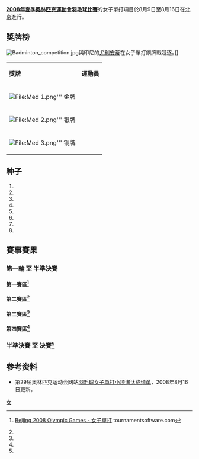 {{2008年夏季奧林匹克運動會羽毛球比賽}}

'''[[2008年夏季奧林匹克運動會羽毛球比賽|2008年夏季奧林匹克運動會羽毛球比賽]]'''的女子單打項目於8月9日至8月16日在[[北京|北京]]進行。

== 獎牌榜 ==
[[File:Badminton_competition.jpg|thumb]]與印尼的[[玛丽亚·克丽斯廷·尤利安蒂|尤利安蒂]]在女子單打銅牌戰競逐。]]
{| class="wikitable"
|- bgcolor="#efefef"
| '''獎牌'''
| '''運動員'''
|-
| bgcolor="gold"|[[File:Med_1.png|File:Med 1.png]]''' 金牌
| {{flagIOCathlete|[[张宁_(羽毛球运动员)|张宁]]|CHN|2008年夏季}}
|-
|bgcolor="silver"|[[File:Med_2.png|File:Med 2.png]]''' 银牌
| {{flagIOCathlete|[[谢杏芳|谢杏芳]]|CHN|2008年夏季}}
|-
|bgcolor="cc9966"|[[File:Med_3.png|File:Med 3.png]]''' 铜牌
| {{flagIOCathlete|[[玛丽亚·克丽斯廷·尤利安蒂|尤利安蒂]]|INA|2008年夏季}}
|}

== 种子 ==
# {{flagIOCathlete|[[谢杏芳|谢杏芳]]|CHN|2008年夏季}}
# {{flagIOCathlete|[[张宁_(羽毛球运动员)|张宁]]|CHN|2008年夏季}}
# {{flagIOCathlete|[[卢兰|卢兰]]|CHN|2008年夏季}}
# {{flagIOCathlete|[[王晨_(羽毛球運動員)|王晨]]|HKG|2008年夏季}}
# {{flagIOCathlete|[[皮红艳|皮红艳]]|FRA|2008年夏季}}
# {{flagIOCathlete|[[蒂内·拉斯穆森|拉斯穆森]]|DEN|2008年夏季}}
# {{flagIOCathlete|[[徐懷雯|徐懷雯]]|GER|2008年夏季}}
# {{flagIOCathlete|[[黄妙珠|黄妙珠]]|MAS|2008年夏季}}

==賽事賽果==
===第一輪 至 半準決賽 ===
====第一賽區<ref name="WS">{{en}}[http://www.tournamentsoftware.com/sport/draw.aspx?id=54B636CE-B2A9-42C7-B2AE-E98B2B9DD663&draw=3 Beijing 2008 Olympic Games - 女子單打] tournamentsoftware.com</ref>====
{{16TeamBracket-Compact-Tennis3
| RD1=第一圈（64強）
| RD2=第二圈（32強）
| RD3=第三圈（16強）
| RD4=半準決賽（8強）

| RD1-seed01=1
| RD1-team01='''{{flagIOCathlete|[[谢杏芳|谢杏芳]]|CHN|2008年夏季}}
| RD1-score01-1=
| RD1-score01-2=
| RD1-score01-3=
| RD1-seed02=
| RD1-team02=輪空
| RD1-score02-1=
| RD1-score02-2=
| RD1-score02-3=

| RD1-seed03=
| RD1-team03='''{{flagIOCathlete|[[鄭韶婕|鄭韶婕]]|TPE|2008年夏季}}
| RD1-score03-1=
| RD1-score03-2=
| RD1-score03-3=
| RD1-seed04=
| RD1-team04=輪空
| RD1-score04-1=
| RD1-score04-2=
| RD1-score04-3=

| RD1-seed05=5
| RD1-team05='''{{flagIOCathlete|[[马娅·特夫尔迪|马娅·特夫尔迪]]|SLO|2008年夏季}}
| RD1-score05-1=
| RD1-score05-2=
| RD1-score05-3=
| RD1-seed06=
| RD1-team06=輪空
| RD1-score06-1=
| RD1-score06-2=
| RD1-score06-3=

| RD1-seed07=
| RD1-team07={{flagIOCathlete|[[邢爱英|邢爱英]]|SIN|2008年夏季}}
| RD1-score07-1=19
| RD1-score07-2=12
| RD1-score07-3=
| RD1-seed08=
| RD1-team08='''{{flagIOCathlete|[[奥尔佳·科农|奥尔佳·科农]]|BLR|2008年夏季}}
| RD1-score08-1='''21
| RD1-score08-2='''21
| RD1-score08-3=

| RD1-seed09=7
| RD1-team09='''{{flagIOCathlete|[[徐懷雯|徐懷雯]]|GER|2008年夏季}}
| RD1-score09-1=
| RD1-score09-2=
| RD1-score09-3=
| RD1-seed10=
| RD1-team10=輪空
| RD1-score10-1=
| RD1-score10-2=
| RD1-score10-3=

| RD1-seed11=
| RD1-team11='''{{flagIOCathlete|[[阿努·涅米宁|阿努·涅米宁]]|FIN|2008年夏季}}
| RD1-score11-1=
| RD1-score11-2=
| RD1-score11-3=
| RD1-seed12=
| RD1-team12=輪空
| RD1-score12-1=
| RD1-score12-2=
| RD1-score12-3=

| RD1-seed13=
| RD1-team13={{flagIOCathlete|[[葉姵延|葉姵延]]|HKG|2008年夏季}}
| RD1-score13-1=15
| RD1-score13-2=17
| RD1-score13-3=
| RD1-seed14=
| RD1-team14='''{{flagIOCathlete|[[特蕾西·哈勒姆|特蕾西·哈勒姆]]|GBR|2008年夏季}}
| RD1-score14-1='''21
| RD1-score14-2='''21
| RD1-score14-3=

| RD1-seed15=
| RD1-team15={{flagIOCathlete|[[Grace_Daniel|格雷丝·丹尼尔]]|NGR|2008年夏季}}
| RD1-score15-1=13
| RD1-score15-2=8
| RD1-score15-3=
| RD1-seed16=
| RD1-team16='''{{nowrap|{{flagIOCathlete|[[克里斯蒂娜·卢迪科娃|克里斯蒂娜·卢迪科娃]]|CZE|2008年夏季}}}}
| RD1-score16-1='''21
| RD1-score16-2='''21
| RD1-score16-3=

| RD2-seed01=1
| RD2-team01='''{{flagIOCathlete|[[谢杏芳|谢杏芳]]|CHN|2008年夏季}}
| RD2-score01-1='''21
| RD2-score01-2='''21
| RD2-score01-3=
| RD2-seed02=
| RD2-team02={{flagIOCathlete|[[鄭韶婕|鄭韶婕]]|TPE|2008年夏季}}
| RD2-score02-1=1
| RD2-score02-2=9
| RD2-score02-3=

| RD2-seed03=
| RD2-team03={{nowrap|{{flagIOCathlete|[[马娅·特夫尔迪|特夫尔迪]]|SLO|2008年夏季}}}}
| RD2-score03-1=17
| RD2-score03-2=14
| RD2-score03-3=
| RD2-seed04=
| RD2-team04='''{{flagIOCathlete|[[奥尔佳·科农|科农]]|BLR|2008年夏季}}
| RD2-score04-1='''21
| RD2-score04-2='''21
| RD2-score04-3=

| RD2-seed05=7
| RD2-team05='''{{flagIOCathlete|[[徐懷雯|徐懷雯]]|GER|2008年夏季}}
| RD2-score05-1='''21
| RD2-score05-2='''21
| RD2-score05-3=
| RD2-seed06=
| RD2-team06={{flagIOCathlete|[[阿努·涅米宁|涅米宁]]|FIN|2008年夏季}}
| RD2-score06-1=17
| RD2-score06-2=8
| RD2-score06-3=

| RD2-seed07=
| RD2-team07='''{{flagIOCathlete|[[特蕾西·哈勒姆|哈勒姆]]|GBR|2008年夏季}}
| RD2-score07-1='''21
| RD2-score07-2='''21
| RD2-score07-3=
| RD2-seed08=
| RD2-team08={{flagIOCathlete|[[克里斯蒂娜·卢迪科娃|卢迪科娃]]|CZE|2008年夏季}}
| RD2-score08-1=18
| RD2-score08-2=13
| RD2-score08-3=

| RD3-seed01=1
| RD3-team01='''{{nowrap|{{flagIOCathlete|[[谢杏芳|谢杏芳]]|CHN|2008年夏季}}}}
| RD3-score01-1='''21
| RD3-score01-2='''21
| RD3-score01-3=
| RD3-seed02=
| RD3-team02={{nowrap|{{flagIOCathlete|[[奥尔佳·科农|科农]]|BLR|2008年夏季}}}}
| RD3-score02-1=16
| RD3-score02-2=15
| RD3-score02-3=

| RD3-seed03=7
| RD3-team03='''{{flagIOCathlete|[[徐懷雯|徐懷雯]]|GER|2008年夏季}}
| RD3-score03-1='''21
| RD3-score03-2='''21
| RD3-score03-3=
| RD3-seed04=
| RD3-team04={{flagIOCathlete|[[特蕾西·哈勒姆|哈勒姆]]|GBR|2008年夏季}}
| RD3-score04-1=10
| RD3-score04-2=7
| RD3-score04-3=

| RD4-seed01=1
| RD4-team01='''{{nowrap|{{flagIOCathlete|[[谢杏芳|谢杏芳]]|CHN|2008年夏季}}}}
| RD4-score01-1='''21
| RD4-score01-2='''22
| RD4-score01-3=
| RD4-seed02=7
| RD4-team02={{flagIOCathlete|[[徐懷雯|徐懷雯]]|GER|2008年夏季}}
| RD4-score02-1=19
| RD4-score02-2=20
| RD4-score02-3=
}}

====第二賽區<ref name="WS"/>====
{{16TeamBracket-Compact-Tennis3
| RD1=第一圈（64強）
| RD2=第二圈（32強）
| RD3=第三圈（16強）
| RD4=半準決賽（8強）

| RD1-seed01=3
| RD1-team01='''{{flagIOCathlete|[[卢兰|卢兰]]|CHN|2008年夏季}}
| RD1-score01-1=
| RD1-score01-2=
| RD1-score01-3=
| RD1-seed02=
| RD1-team02=輪空
| RD1-score02-1=
| RD1-score02-2=
| RD1-score02-3=

| RD1-seed03=
| RD1-team03='''{{flagIOCathlete|[[卡伦·甫·库内|卡伦·甫·库内]]|MRI|2008年夏季}}
| RD1-score03-1=
| RD1-score03-2=
| RD1-score03-3=
| RD1-seed04=
| RD1-team04=輪空
| RD1-score04-1=
| RD1-score04-2=
| RD1-score04-3=

| RD1-seed05=
| RD1-team05='''{{flagIOCathlete|[[让尼娜·奇科尼尼|让尼娜·奇科尼尼]]|SUI|2008年夏季}}
| RD1-score05-1='''21
| RD1-score05-2='''21
| RD1-score05-3=
| RD1-seed06=
| RD1-team06={{flagIOCathlete|[[Ana_Moura|安娜·莫拉]]|POR|2008年夏季}}
| RD1-score06-1=9
| RD1-score06-2=13
| RD1-score06-3=

| RD1-seed07=
| RD1-team07='''{{flagIOCathlete|[[Anna_Rice|安娜·赖斯]]|CAN|2008年夏季}}
| RD1-score07-1='''21
| RD1-score07-2=19
| RD1-score07-3='''21
| RD1-seed08=
| RD1-team08={{flagIOCathlete|[[李意恒|李意恒]]|USA|2008年夏季}}
| RD1-score08-1=15
| RD1-score08-2='''21
| RD1-score08-3=19

| RD1-seed09=8
| RD1-team09='''{{flagIOCathlete|[[黄妙珠|黄妙珠]]|MAS|2008年夏季}}
| RD1-score09-1=
| RD1-score09-2=
| RD1-score09-3=
| RD1-seed10=
| RD1-team10=輪空
| RD1-score10-1=
| RD1-score10-2=
| RD1-score10-3=

| RD1-seed11=
| RD1-team11='''{{flagIOCathlete|[[Kerry-Lee_Harrington|凯里-李尔·哈林顿]]|RSA|2008年夏季}}
| RD1-score11-1=
| RD1-score11-2=
| RD1-score11-3=
| RD1-seed12=
| RD1-team12=輪空
| RD1-score12-1=
| RD1-score12-2=
| RD1-score12-3=

| RD1-seed13=
| RD1-team13={{flagIOCathlete|[[Deyanire_Angulo|德亚妮拉·安古洛]]|MEX|2008年夏季}}
| RD1-score13-1=18
| RD1-score13-2='''21
| RD1-score13-3=14
| RD1-seed14=
| RD1-team14='''{{flagIOCathlete|[[哈迪亚·胡斯尼|哈迪亚·胡斯尼]]|EGY|2008年夏季}}
| RD1-score14-1='''21
| RD1-score14-2=7
| RD1-score14-3='''21

| RD1-seed15=
| RD1-team15='''{{nowrap|{{flagIOCathlete|[[佩蒂娅·内德尔奇娃|佩蒂娅·内德尔奇娃]]|BUL|2008年夏季}}}}
| RD1-score15-1='''21
| RD1-score15-2='''21
| RD1-score15-3=
| RD1-seed16=
| RD1-team16={{flagIOCathlete|[[Sara_Persson|萨拉·佩尔松]]|SWE|2008年夏季}}
| RD1-score16-1=10
| RD1-score16-2=10
| RD1-score16-3=

| RD2-seed01=3
| RD2-team01='''{{flagIOCathlete|[[卢兰|卢兰]]|CHN|2008年夏季}}
| RD2-score01-1='''21
| RD2-score01-2=''7
| RD2-score01-3=
| RD2-seed02=
| RD2-team02={{nowrap|{{flagIOCathlete|[[卡伦·甫·库内|库内]]|MRI|2008年夏季}} (中途退出)}}
| RD2-score02-1=3
| RD2-score02-2=''1
| RD2-score02-3=

| RD2-seed03=
| RD2-team03={{flagIOCathlete|[[让尼娜·奇科尼尼|奇科尼尼]]|SUI|2008年夏季}}
| RD2-score03-1=10
| RD2-score03-2=13
| RD2-score03-3=
| RD2-seed04=
| RD2-team04='''{{flagIOCathlete|[[Anna_Rice|赖斯]]|CAN|2008年夏季}}
| RD2-score04-1='''21
| RD2-score04-2='''21
| RD2-score04-3=

| RD2-seed05=8
| RD2-team05='''{{flagIOCathlete|[[黄妙珠|黄妙珠]]|MAS|2008年夏季}}
| RD2-score05-1='''21
| RD2-score05-2='''21
| RD2-score05-3=
| RD2-seed06=
| RD2-team06={{flagIOCathlete|[[Kerry-Lee_Harrington|哈林顿]]|RSA|2008年夏季}}
| RD2-score06-1=4
| RD2-score06-2=4
| RD2-score06-3=

| RD2-seed07=
| RD2-team07={{flagIOCathlete|[[哈迪亚·胡斯尼|胡斯尼]]|EGY|2008年夏季}}
| RD2-score07-1=4
| RD2-score07-2=7
| RD2-score07-3=
| RD2-seed08=
| RD2-team08= '''{{flagIOCathlete|[[佩蒂娅·内德尔奇娃|内德尔奇娃]]|BUL|2008年夏季}}
| RD2-score08-1='''21
| RD2-score08-2='''21
| RD2-score08-3=

| RD3-seed01=3
| RD3-team01='''{{flagIOCathlete|[[卢兰|卢兰]]|CHN|2008年夏季}}
| RD3-score01-1='''21
| RD3-score01-2='''21
| RD3-score01-3=
| RD3-seed02=
| RD3-team02={{flagIOCathlete|[[Anna_Rice|赖斯]]|CAN|2008年夏季}}
| RD3-score02-1=7
| RD3-score02-2=12
| RD3-score02-3=

| RD3-seed03=8
| RD3-team03='''{{flagIOCathlete|[[黄妙珠|黄妙珠]]|MAS|2008年夏季}}
| RD3-score03-1='''21
| RD3-score03-2='''21
| RD3-score03-3=
| RD3-seed04=
| RD3-team04={{nowrap|{{flagIOCathlete|[[佩蒂娅·内德尔奇娃|内德尔奇娃]]|BUL|2008年夏季}}}}
| RD3-score04-1=16
| RD3-score04-2=8
| RD3-score04-3=

| RD4-seed01=3
| RD4-team01='''{{flagIOCathlete|[[卢兰|卢兰]]|CHN|2008年夏季}}
| RD4-score01-1='''21
| RD4-score01-2='''29
| RD4-score01-3=
| RD4-seed02=8
| RD4-team02={{nowrap|{{flagIOCathlete|[[黄妙珠|黄妙珠]]|MAS|2008年夏季}}}}
| RD4-score02-1=7
| RD4-score02-2=27
| RD4-score02-3=
}}

====第三賽區<ref name="WS"/>====
{{16TeamBracket-Compact-Tennis3
| RD1=第一圈（64強）
| RD2=第二圈（32強）
| RD3=第三圈（16強）
| RD4=半準決賽（8強）

| RD1-seed01=
| RD1-team01={{flagIOCathlete|[[Erin_Carroll|叶林·卡罗尔]]|AUS|2008年夏季}}
| RD1-score01-1=9
| RD1-score01-2=16
| RD1-score01-3=
| RD1-seed02=
| RD1-team02='''{{flagIOCathlete|[[Yoana_Martinez|阿克维莱·马丁内斯]]|ESP|2008年夏季}}
| RD1-score02-1='''21
| RD1-score02-2='''21
| RD1-score02-3=

| RD1-seed03=
| RD1-team03={{flagIOCathlete|[[朱利安·申克|朱利安·申克]]|GER|2008年夏季}}
| RD1-score03-1=18
| RD1-score03-2='''21
| RD1-score03-3=20
| RD1-seed04=
| RD1-team04='''{{nowrap|{{flagIOCathlete|[[玛丽亚·克丽斯廷·尤利安蒂|玛丽亚·克丽斯廷·尤利安蒂]]|INA|2008年夏季}}}}
| RD1-score04-1='''21
| RD1-score04-2=16
| RD1-score04-3='''22

| RD1-seed05=
| RD1-team05=輪空
| RD1-score05-1=
| RD1-score05-2=
| RD1-score05-3=
| RD1-seed06=
| RD1-team06='''{{nowrap|{{flagIOCathlete|[[厄维尔·斯塔普赛蒂特|厄维尔·斯塔普赛蒂特]]|LTU|2008年夏季}}}}
| RD1-score06-1=
| RD1-score06-2=
| RD1-score06-3=

| RD1-seed07=
| RD1-team07=
| RD1-score07-1=
| RD1-score07-2=
| RD1-score07-3=
| RD1-seed08=6
| RD1-team08='''{{flagIOCathlete|[[蒂内·拉斯穆森|蒂内·拉斯穆森]]|DEN|2008年夏季}}
| RD1-score08-1=
| RD1-score08-2=
| RD1-score08-3=

| RD1-seed09=
| RD1-team09='''{{flagIOCathlete|[[拉里莎·格里加|拉里莎·格里加]]|UKR|2008年夏季}}
| RD1-score09-1='''21
| RD1-score09-2='''21
| RD1-score09-3=
| RD1-seed10=
| RD1-team10={{nowrap|{{flagIOCathlete|[[阿格内塞·阿莱格里尼|阿格内塞·阿莱格里尼]]|ITA|2008年夏季}}}}
| RD1-score10-1=15
| RD1-score10-2=11
| RD1-score10-3=

| RD1-seed11=
| RD1-team11={{flagIOCathlete|[[艾拉·卡拉奇科娃|艾拉·卡拉奇科娃]]|RUS|2008年夏季}}
| RD1-score11-1=9
| RD1-score11-2=8
| RD1-score11-3=
| RD1-seed12=
| RD1-team12='''{{flagIOCathlete|[[塞娜·内维尔|塞娜·内维尔]]|IND|2008年夏季}}
| RD1-score12-1='''21
| RD1-score12-2='''21
| RD1-score12-3=

| RD1-seed13=
| RD1-team13=輪空
| RD1-score13-1=
| RD1-score13-2=
| RD1-score13-3=
| RD1-seed14=
| RD1-team14='''{{flagIOCathlete|[[Eva_Sladekova|埃娃·斯拉德科瓦]]|SVK|2008年夏季}}
| RD1-score14-1=
| RD1-score14-2=
| RD1-score14-3=

| RD1-seed15=
| RD1-team15=輪空
| RD1-score15-1=
| RD1-score15-2=
| RD1-score15-3=
| RD1-seed16=4
| RD1-team16='''{{flagIOCathlete|[[王晨_(羽毛球運動員)|王晨]]|HKG|2008年夏季}}
| RD1-score16-1=
| RD1-score16-2=
| RD1-score16-3=

| RD2-seed01=
| RD2-team01={{flagIOCathlete|[[Yoana_Martinez|马丁内斯]]|ESP|2008年夏季}}
| RD2-score01-1=8
| RD2-score01-2=4
| RD2-score01-3=
| RD2-seed02=
| RD2-team02='''{{flagIOCathlete|[[玛丽亚·克丽斯廷·尤利安蒂|尤利安蒂]]|INA|2008年夏季}}
| RD2-score02-1='''21
| RD2-score02-2='''21
| RD2-score02-3=

| RD2-seed03=
| RD2-team03={{nowrap|{{flagIOCathlete|[[厄维尔·斯塔普赛蒂特|斯塔普赛蒂特]]|LTU|2008年夏季}}}}
| RD2-score03-1=6
| RD2-score03-2=8
| RD2-score03-3=
| RD2-seed04=6
| RD2-team04='''{{flagIOCathlete|[[蒂内·拉斯穆森|拉斯穆森]]|DEN|2008年夏季}}
| RD2-score04-1='''21
| RD2-score04-2='''21
| RD2-score04-3=

| RD2-seed05=
| RD2-team05={{flagIOCathlete|[[拉里莎·格里加|格里加]]|UKR|2008年夏季}}
| RD2-score05-1=18
| RD2-score05-2=10
| RD2-score05-3=
| RD2-seed06=
| RD2-team06='''{{flagIOCathlete|[[塞娜·内维尔|内维尔]]|IND|2008年夏季}}
| RD2-score06-1='''21
| RD2-score06-2='''21
| RD2-score06-3=

| RD2-seed07=
| RD2-team07={{nowrap|{{flagIOCathlete|[[Eva_Sladekova|斯拉德科瓦]]|SVK|2008年夏季}}}}
| RD2-score07-1=7
| RD2-score07-2=8
| RD2-score07-3=
| RD2-seed08=4
| RD2-team08='''{{flagIOCathlete|[[王晨_(羽毛球運動員)|王晨]]|HKG|2008年夏季}}
| RD2-score08-1='''21
| RD2-score08-2='''21
| RD2-score08-3=

| RD3-seed01=
| RD3-team01='''{{nowrap|{{flagIOCathlete|[[玛丽亚·克丽斯廷·尤利安蒂|尤利安蒂]]|INA|2008年夏季}}}}
| RD3-score01-1=18
| RD3-score01-2='''21
| RD3-score01-3='''21
| RD3-seed02=6
| RD3-team02={{flagIOCathlete|[[蒂内·拉斯穆森|拉斯穆森]]|DEN|2008年夏季}}
| RD3-score02-1='''21
| RD3-score02-2=19
| RD3-score02-3=14

| RD3-seed03=
| RD3-team03='''{{flagIOCathlete|[[塞娜·内维尔|内维尔]]|IND|2008年夏季}}
| RD3-score03-1='''21
| RD3-score03-2=11
| RD3-score03-3='''21
| RD3-seed04=4
| RD3-team04={{flagIOCathlete|[[王晨_(羽毛球運動員)|王晨]]|HKG|2008年夏季}}
| RD3-score04-1=19
| RD3-score04-2='''21
| RD3-score04-3=11

| RD4-seed01=
| RD4-team01='''{{nowrap|{{flagIOCathlete|[[玛丽亚·克丽斯廷·尤利安蒂|尤利安蒂]]|INA|2008年夏季}}}}
| RD4-score01-1=26
| RD4-score01-2='''21
| RD4-score01-3='''21
| RD4-seed02=
| RD4-team02={{flagIOCathlete|[[塞娜·内维尔|内维尔]]|IND|2008年夏季}}
| RD4-score02-1='''28
| RD4-score02-2=14
| RD4-score02-3=15
}}

====第四賽區<ref name="WS"/>====
{{16TeamBracket-Compact-Tennis3
| RD1=第一圈（64強）
| RD2=第二圈（32強）
| RD3=第三圈（16強）
| RD4=半準決賽（8強）

| RD1-seed01=
| RD1-team01={{nowrap|{{flagIOCathlete|[[蒂利妮·贾亚辛哈|蒂利妮·贾亚辛哈]]|SRI|2008年夏季}}}}
| RD1-score01-1=13
| RD1-score01-2=12
| RD1-score01-3=
| RD1-seed02=
| RD1-team02='''{{flagIOCathlete|[[黎玉原绒|黎玉原绒]]|VIE|2008年夏季}}
| RD1-score02-1='''21
| RD1-score02-2='''21
| RD1-score02-3=

| RD1-seed03=
| RD1-team03='''{{flagIOCathlete|[[廣瀨榮理子|廣瀨榮理子]]|JPN|2008年夏季}}
| RD1-score03-1='''21
| RD1-score03-2=''19
| RD1-score03-3=
| RD1-seed04=
| RD1-team04={{nowrap|{{flagIOCathlete|[[拉娜·比约·因戈尔夫斯多蒂尔|因戈尔夫斯多蒂尔]]|ISL|2008年夏季}} (中途退出)}}
| RD1-score04-1=6
| RD1-score04-2=''7
| RD1-score04-3=

| RD1-seed05=
| RD1-team05=輪空
| RD1-score05-1=
| RD1-score05-2=
| RD1-score05-3=
| RD1-seed06=
| RD1-team06='''{{flagIOCathlete|[[克劳迪亚·里韦罗·莫登斯|克劳迪亚·里韦罗·莫登斯]]|PER|2008年夏季}}
| RD1-score06-1=
| RD1-score06-2=
| RD1-score06-3=

| RD1-seed07=
| RD1-team07=輪空
| RD1-score07-1=
| RD1-score07-2=
| RD1-score07-3=
| RD1-seed08=5
| RD1-team08='''{{flagIOCathlete|[[皮红艳|皮红艳]]|FRA|2008年夏季}}
| RD1-score08-1=
| RD1-score08-2=
| RD1-score08-3=

| RD1-seed09=
| RD1-team09='''{{flagIOCathlete|[[克洛伊·马吉|克洛伊·马吉]]|IRL|2008年夏季}}
| RD1-score09-1=18
| RD1-score09-2='''21
| RD1-score09-3='''21
| RD1-seed10=
| RD1-team10={{nowrap|{{flagIOCathlete|[[卡蒂·托尔莫夫|卡蒂·托尔莫夫]]|EST|2008年夏季}}}}
| RD1-score10-1='''21
| RD1-score10-2=18
| RD1-score10-3=19

| RD1-seed11=
| RD1-team11={{flagIOCathlete|[[卡米拉·奥古斯丁|卡米拉·奥古斯丁]]|POL|2008年夏季}}
| RD1-score11-1=15
| RD1-score11-2=5
| RD1-score11-3=
| RD1-seed12=
| RD1-team12='''{{flagIOCathlete|[[全在娟|全在娟]]|KOR|2008年夏季}}
| RD1-score12-1='''21
| RD1-score12-2='''21
| RD1-score12-3=

| RD1-seed13=
| RD1-team13=輪空
| RD1-score13-1=
| RD1-score13-2=
| RD1-score13-3=
| RD1-seed14=
| RD1-team14='''{{flagIOCathlete|[[莎拉姬·波萨娜|莎拉姬·波萨娜]]|THA|2008年夏季}}
| RD1-score14-1=
| RD1-score14-2=
| RD1-score14-3=

| RD1-seed15=
| RD1-team15=輪空
| RD1-score15-1=
| RD1-score15-2=
| RD1-score15-3=
| RD1-seed16=2
| RD1-team16='''{{flagIOCathlete|[[张宁_(羽毛球运动员)|张宁]]|CHN|2008年夏季}}
| RD1-score16-1=
| RD1-score16-2=
| RD1-score16-3=

| RD2-seed01=
| RD2-team01={{flagIOCathlete|[[黎玉原绒|黎玉原绒]]|VIE|2008年夏季}}
| RD2-score01-1=7
| RD2-score01-2=12
| RD2-score01-3=
| RD2-seed02=
| RD2-team02='''{{nowrap|{{flagIOCathlete|[[廣瀨榮理子|廣瀨榮理子]]|JPN|2008年夏季}}}}
| RD2-score02-1='''21
| RD2-score02-2='''21
| RD2-score02-3=

| RD2-seed03=
| RD2-team03={{flagIOCathlete|[[克劳迪亚·里韦罗·莫登斯|莫登斯]]|PER|2008年夏季}}
| RD2-score03-1=6
| RD2-score03-2=9
| RD2-score03-3=
| RD2-seed04=5
| RD2-team04='''{{flagIOCathlete|[[皮红艳|皮红艳]]|FRA|2008年夏季}}
| RD2-score04-1='''21
| RD2-score04-2='''21
| RD2-score04-3=

| RD2-seed05=
| RD2-team05='''{{flagIOCathlete|[[克洛伊·马吉|马吉]]|IRL|2008年夏季}}
| RD2-score05-1=12
| RD2-score05-2=14
| RD2-score05-3=
| RD2-seed06=
| RD2-team06='''{{flagIOCathlete|[[全在娟|全在娟]]|KOR|2008年夏季}}
| RD2-score06-1='''21
| RD2-score06-2='''21
| RD2-score06-3=

| RD2-seed07=
| RD2-team07={{flagIOCathlete|[[莎拉姬·波萨娜|波萨娜]]|THA|2008年夏季}}
| RD2-score07-1='''23
| RD2-score07-2=17
| RD2-score07-3=7
| RD2-seed08=2
| RD2-team08='''{{flagIOCathlete|[[张宁_(羽毛球运动员)|张宁]]|CHN|2008年夏季}}
| RD2-score08-1=21
| RD2-score08-2='''21
| RD2-score08-3='''21

| RD3-seed01=
| RD3-team01={{nowrap|{{flagIOCathlete|[[廣瀨榮理子|廣瀨榮理子]]|JPN|2008年夏季}}}}
| RD3-score01-1=12
| RD3-score01-2='''21
| RD3-score01-3=6
| RD3-seed02=5
| RD3-team02='''{{flagIOCathlete|[[皮红艳|皮红艳]]|FRA|2008年夏季}}
| RD3-score02-1='''21
| RD3-score02-2=16
| RD3-score02-3='''21

| RD3-seed03=
| RD3-team03={{flagIOCathlete|[[全在娟|全在娟]]|KOR|2008年夏季}}
| RD3-score03-1=11
| RD3-score03-2=12
| RD3-score03-3=
| RD3-seed04=2
| RD3-team04='''{{flagIOCathlete|[[张宁_(羽毛球运动员)|张宁]]|CHN|2008年夏季}}
| RD3-score04-1='''21
| RD3-score04-2='''21
| RD3-score04-3=

| RD4-seed01=5
| RD4-team01={{nowrap|{{flagIOCathlete|[[皮红艳|皮红艳]]|FRA|2008年夏季}}}}
| RD4-score01-1=8
| RD4-score01-2='''21
| RD4-score01-3=19
| RD4-seed02=2
| RD4-team02='''{{flagIOCathlete|[[张宁_(羽毛球运动员)|张宁]]|CHN|2008年夏季}}
| RD4-score02-1='''21
| RD4-score02-2=19
| RD4-score02-3='''21
}}

=== 半準決賽 至 決賽<ref name="WS"/>===
{{8TeamBracket-Tennis3-with third
| team-width=175
| score-width=20

| RD1-seed1=1
| RD1-team1='''{{flagIOCathlete|[[谢杏芳|谢杏芳]]|CHN|2008年夏季}}
| RD1-score1-1='''21
| RD1-score1-2='''22
| RD1-score1-3=
| RD1-seed2=7
| RD1-team2={{flagIOCathlete|[[徐懷雯|徐懷雯]]|GER|2008年夏季}}
| RD1-score2-1=19
| RD1-score2-2=20
| RD1-score2-3=

| RD1-seed3=3
| RD1-team3='''{{flagIOCathlete|[[卢兰|卢兰]]|CHN|2008年夏季}}
| RD1-score3-1='''21 
| RD1-score3-2='''29
| RD1-score3-3=
| RD1-seed4=8
| RD1-team4={{flagIOCathlete|[[黄妙珠|黄妙珠]]|MAS|2008年夏季}}
| RD1-score4-1=7
| RD1-score4-2=27
| RD1-score4-3=

| RD1-seed5=
| RD1-team5='''{{flagIOCathlete|[[玛丽亚·克丽斯廷·尤利安蒂|尤利安蒂]]|INA|2008年夏季}}
| RD1-score5-1=26
| RD1-score5-2='''21
| RD1-score5-3='''21
| RD1-seed6=
| RD1-team6={{flagIOCathlete|[[塞娜·内维尔|内维尔]]|IND|2008年夏季}}
| RD1-score6-1='''28
| RD1-score6-2=14
| RD1-score6-3=15

| RD1-seed7=5
| RD1-team7={{flagIOCathlete|[[皮红艳|皮红艳]]|FRA|2008年夏季}}
| RD1-score7-1=8
| RD1-score7-2='''21
| RD1-score7-3=19
| RD1-seed8=2
| RD1-team8='''{{flagIOCathlete|[[张宁_(羽毛球运动员)|张宁]]|CHN|2008年夏季}}
| RD1-score8-1='''21
| RD1-score8-2=19
| RD1-score8-3='''21

| RD2-seed1=1
| RD2-team1='''{{flagIOCathlete|[[谢杏芳|谢杏芳]]|CHN|2008年夏季}}
| RD2-score1-1=7
| RD2-score1-2='''21
| RD2-score1-3='''21
| RD2-seed2=3
| RD2-team2={{flagIOCathlete|[[卢兰|卢兰]]|CHN|2008年夏季}}
| RD2-score2-1='''21'''
| RD2-score2-2=10
| RD2-score2-3=12

| RD2-seed3=
| RD2-team3={{flagIOCathlete|[[玛丽亚·克丽斯廷·尤利安蒂|尤利安蒂]]|INA|2008年夏季}}
| RD2-score3-1=15
| RD2-score3-2=15
| RD2-score3-3=
| RD2-seed4=2
| RD2-team4='''{{flagIOCathlete|[[张宁_(羽毛球运动员)|张宁]]|CHN|2008年夏季}}
| RD2-score4-1='''21
| RD2-score4-2='''21
| RD2-score4-3=

| RD3-seed1=1
| RD3-team1={{flagIOCathlete|[[谢杏芳|谢杏芳]]|CHN|2008年夏季}}
| RD3-score1-1=12
| RD3-score1-2='''21
| RD3-score1-3=18
| RD3-seed2=2
| RD3-team2='''{{flagIOCathlete|[[张宁_(羽毛球运动员)|张宁]]|CHN|2008年夏季}}
| RD3-score2-1='''21
| RD3-score2-2=10
| RD3-score2-3='''21

| 3rd-seed1=3
| 3rd-team1={{flagIOCathlete|[[卢兰|卢兰]]|CHN|2008年夏季}}
| 3rd-score1-1='''21
| 3rd-score1-2=13
| 3rd-score1-3=15
| 3rd-seed2=
| 3rd-team2='''{{flagIOCathlete|[[玛丽亚·克丽斯廷·尤利安蒂|尤利安蒂]]|INA|2008年夏季}}
| 3rd-score2-1=11
| 3rd-score2-2='''21
| 3rd-score2-3='''21
}}

== 参考资料 ==
{{Reflist}}
* 第29届奥林匹克运动会网站[https://web.archive.org/web/20080811142656/http://results.beijing2008.cn/WRM/CHI/INF/BD/C75/BDW001000.shtml#BDW001401 羽毛球女子单打小项淘汰成绩单]，2008年8月16日更新。

[[Category:2008年夏季奧林匹克運動會羽毛球比賽|女]]